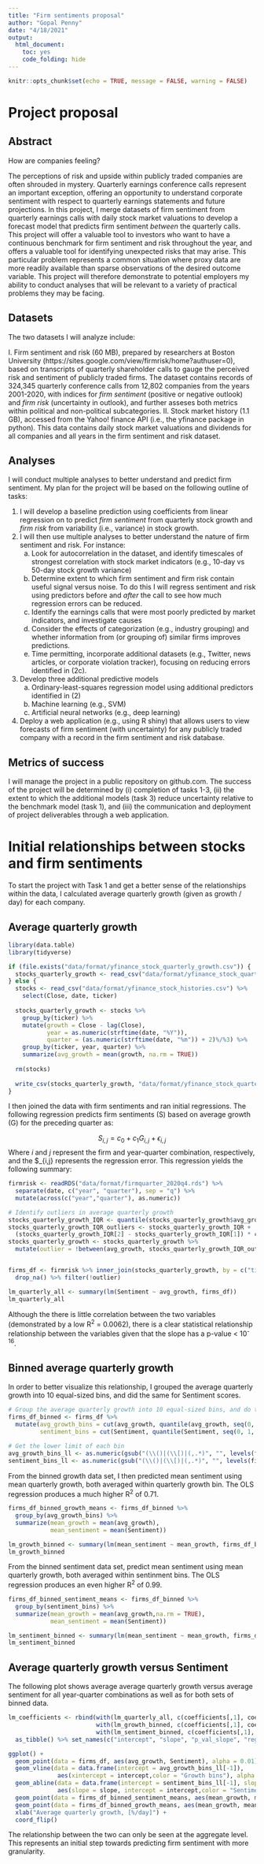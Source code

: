 ```yaml
---
title: "Firm sentiments proposal"
author: "Gopal Penny"
date: "4/18/2021"
output: 
  html_document:
    toc: yes
    code_folding: hide
---
```


```r
knitr::opts_chunk$set(echo = TRUE, message = FALSE, warning = FALSE)
```


# Project proposal

## Abstract

How are companies feeling?

The perceptions of risk and upside within publicly traded companies are often shrouded in mystery. Quarterly earnings conference calls represent an important exception, offering an opportunity to understand corporate sentiment with respect to quarterly earnings statements and future projections. In this project, I merge datasets of firm sentiment from quarterly earnings calls with daily stock market valuations to develop a forecast model that predicts firm sentiment *between* the quarterly calls. This project will offer a valuable tool to investors who want to have a continuous benchmark for firm sentiment and risk throughout the year, and offers a valuable tool for identifying unexpected risks that may arise. This particular problem represents a common situation where proxy data are more readily available than sparse observations of the desired outcome variable. This project will therefore demonstrate to potential employers my ability to conduct analyses that will be relevant to a variety of practical problems they may be facing.

## Datasets

The two datasets I will analyze include:

I. Firm sentiment and risk (60 MB), prepared by researchers at Boston University (https://sites.google.com/view/firmrisk/home?authuser=0), based on transcripts of quarterly shareholder calls to gauge the perceived risk and sentiment of publicly traded firms. The dataset contains records of 324,345 quarterly conference calls from 12,802 companies from the years 2001-2020, with indices for *firm sentiment* (positive or negative outlook) and *firm risk* (uncertainty in outlook), and further asseses both metrics within political and non-political subcategories.
II. Stock market history (1.1 GB), accessed from the Yahoo! finance API (i.e., the yfinance package in python). This data contains daily stock market valuations and dividends for all companies and all years in the firm sentiment and risk dataset.

## Analyses

I will conduct multiple analyses to better understand and predict firm sentiment. My plan for the project will be based on the following outline of tasks:

1. I will develop a baseline prediction using coefficients from linear regression on to predict *firm sentiment* from quarterly stock growth and *firm risk* from variability (i.e., variance) in stock growth.
2. I will then use multiple analyses to better understand the nature of firm sentiment and risk. For instance:
    a. Look for autocorrelation in the dataset, and identify timescales of strongest correlation with stock market indicators (e.g., 10-day vs 50-day stock growth variance)
    b. Determine extent to which firm sentiment and firm risk contain useful signal versus noise. To do this I will regress sentiment and risk using predictors before and *after* the call to see how much regression errors can be reduced.
    c. Identify the earnings calls that were most poorly predicted by market indicators, and investigate causes
    d. Consider the effects of categorization (e.g., industry grouping) and whether information from (or grouping of) similar firms improves predictions.
    e. Time permitting, incorporate additional datasets (e.g., Twitter, news articles, or corporate violation tracker), focusing on reducing errors identified in (2c).
3. Develop three additional predictive models
    a. Ordinary-least-squares regression model using additional predictors identified in (2)
    b. Machine learning (e.g., SVM)
    c. Artificial neural networks (e.g., deep learning)
4. Deploy a web application (e.g., using R shiny) that allows users to view forecasts of firm sentiment (with uncertainty) for any publicly traded company with a record in the firm sentiment and risk database.
    
## Metrics of success

I will manage the project in a public repository on github.com. The success of the project will be determined by (i) completion of tasks 1-3, (ii) the extent to which the additional models (task 3) reduce uncertainty relative to the benchmark model (task 1), and (iii) the communication and deployment of project deliverables through a web application.

# Initial relationships between stocks and firm sentiments

To start the project with Task 1 and get a better sense of the relationships within the data, I calculated average quarterly growth (given as growth / day) for each company.

## Average quarterly growth

```r
library(data.table)
library(tidyverse)

if (file.exists("data/format/yfinance_stock_quarterly_growth.csv")) {
  stocks_quarterly_growth <- read_csv("data/format/yfinance_stock_quarterly_growth.csv")
} else {
  stocks <- read_csv("data/format/yfinance_stock_histories.csv") %>%
    select(Close, date, ticker) 
  
  stocks_quarterly_growth <- stocks %>%
    group_by(ticker) %>%
    mutate(growth = Close - lag(Close),
           year = as.numeric(strftime(date, "%Y")),
           quarter = (as.numeric(strftime(date, "%m")) + 2)%/%3) %>%
    group_by(ticker, year, quarter) %>%
    summarize(avg_growth = mean(growth, na.rm = TRUE))
  
  rm(stocks)
  
  write_csv(stocks_quarterly_growth, "data/format/yfinance_stock_quarterly_growth.csv")
}

```

I then joined the data with firm sentiments and ran initial regressions. The following regression predicts firm sentiments (S) based on average growth (G) for the preceding quarter as:

$$
S_{i,j} = c_0 + c_1 G_{i,j} + \epsilon_{i,j}
$$
Where $i$ and $j$ represent the firm and year-quarter combination, respectively, and the $\epsilon_{i,j} represents the regression error. This regression yields the following summary:

```r
firmrisk <- readRDS("data/format/firmquarter_2020q4.rds") %>%
  separate(date, c("year", "quarter"), sep = "q") %>%
  mutate(across(c("year","quarter"), as.numeric))

# Identify outliers in average quarterly growth
stocks_quarterly_growth_IQR <- quantile(stocks_quarterly_growth$avg_growth, c(0.25, 0.75), na.rm = TRUE)
stocks_quarterly_growth_IQR_outliers <- stocks_quarterly_growth_IQR + 
  (stocks_quarterly_growth_IQR[2] - stocks_quarterly_growth_IQR[1]) * c(-1.5, 1.5)
stocks_quarterly_growth <- stocks_quarterly_growth %>%
  mutate(outlier = !between(avg_growth, stocks_quarterly_growth_IQR_outliers[1], stocks_quarterly_growth_IQR_outliers[2]))


firms_df <- firmrisk %>% inner_join(stocks_quarterly_growth, by = c("ticker", "year", "quarter")) %>% 
  drop_na() %>% filter(!outlier)

lm_quarterly_all <- summary(lm(Sentiment ~ avg_growth, firms_df))
lm_quarterly_all
```

Although the there is little correlation between the two variables (demonstrated by a low R^2^ = 0.0062), there is a clear statistical relationship relationship between the variables given that the slope has a p-value < 10^-16^.

## Binned average quarterly growth

In order to better visualize this relationship, I grouped the average quarterly growth into 10 equal-sized bins, and did the same for Sentiment scores. 

```r
# Group the average quarterly growth into 10 equal-sized bins, and do the same for Sentiment scores.
firms_df_binned <- firms_df %>%
  mutate(avg_growth_bins = cut(avg_growth, quantile(avg_growth, seq(0, 1, by = 0.1), na.rm = TRUE), include.lowest = TRUE),
         sentiment_bins = cut(Sentiment, quantile(Sentiment, seq(0, 1, by = 0.1), na.rm = TRUE), include.lowest = TRUE))

# Get the lower limit of each bin
avg_growth_bins_ll <- as.numeric(gsub("(\\()|(\\[)|(,.*)", "", levels(firms_df_binned$avg_growth_bins)))
sentiment_bins_ll <- as.numeric(gsub("(\\()|(\\[)|(,.*)", "", levels(firms_df_binned$sentiment_bins)))#)
```

From the binned growth data set, I then predicted mean sentiment using mean quarterly growth, both averaged within quarterly growth bin. The OLS regression produces a much higher R^2^ of 0.71.

```r
firms_df_binned_growth_means <- firms_df_binned %>% 
  group_by(avg_growth_bins) %>%
  summarize(mean_growth = mean(avg_growth),
            mean_sentiment = mean(Sentiment))

lm_growth_binned <- summary(lm(mean_sentiment ~ mean_growth, firms_df_binned_growth_means))
lm_growth_binned
```

From the binned sentiment data set, predict mean sentiment using mean quarterly growth, both averaged within sentinment bins. The OLS regression produces an even higher R^2^ of 0.99.

```r
firms_df_binned_sentiment_means <- firms_df_binned %>% 
  group_by(sentiment_bins) %>%
  summarize(mean_growth = mean(avg_growth,na.rm = TRUE),
            mean_sentiment = mean(Sentiment))

lm_sentiment_binned <- summary(lm(mean_sentiment ~ mean_growth, firms_df_binned_sentiment_means))
lm_sentiment_binned
```

## Average quarterly growth versus Sentiment


The following plot shows average average quarterly growth versus average sentiment for all year-quarter combinations as well as for both sets of binned data.

```r
lm_coefficients <- rbind(with(lm_quarterly_all, c(coefficients[,1], coefficients[2,4], r.squared)),
                         with(lm_growth_binned, c(coefficients[,1], coefficients[2,4], r.squared)),
                         with(lm_sentiment_binned, c(coefficients[,1], coefficients[2,4], r.squared))) %>%
  as_tibble() %>% set_names(c("intercept", "slope", "p_val_slope", "regression_r_squared"))

ggplot() + 
  geom_point(data = firms_df, aes(avg_growth, Sentiment), alpha = 0.01) +
  geom_vline(data = data.frame(intercept = avg_growth_bins_ll[-1]), 
              aes(xintercept = intercept,color = "Growth bins"), alpha = 0.75, linetype = "dashed") +
  geom_abline(data = data.frame(intercept = sentiment_bins_ll[-1], slope = 0), 
              aes(slope = slope, intercept = intercept,color = "Sentiment bins"), alpha = 0.75, linetype = "dashed") +
  geom_point(data = firms_df_binned_sentiment_means, aes(mean_growth, mean_sentiment, color = "Sentiment bins")) +
  geom_point(data = firms_df_binned_growth_means, aes(mean_growth, mean_sentiment, color = "Growth bins")) +
  xlab("Average quarterly growth, [%/day]") +
  coord_flip()
```

The relationship between the two can only be seen at the aggregate level. This represents an initial step towards predicting firm sentiment with more granularity.
